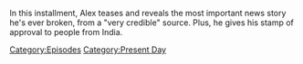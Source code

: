 {{DEFAULTSORT:
    #_EPISODE_0840:August 18, 2023
}}{{Episode
    | title           = August 18, 2023
    | caption         = Listen to this episode on [https://knowledgefight.libsyn.com/840-august-18-2023 Libsyn] [https://open.spotify.com/episode/7kkfCs07W3B7jx2EdHdYC8 Spotify]
    | episodeNumber   = 840
    | length          = 01:07:48
    | airDate         = August 21, 2023
    | coverageDate    = August 18, 2023
    | episodeType     = [[:Category:Present Day|Present Day]]
    | previousEpisode = [[839: August 16, 2023]]
    | nextEpisode     = [[841: Like A Pearl Before A Swine]]
}}

{{Stub}}

In this installment, Alex teases and reveals the most important news story he's ever broken, from a "very credible" source.  Plus, he gives his stamp of approval to people from India.

[[Category:Episodes]]
[[Category:Present Day]]
